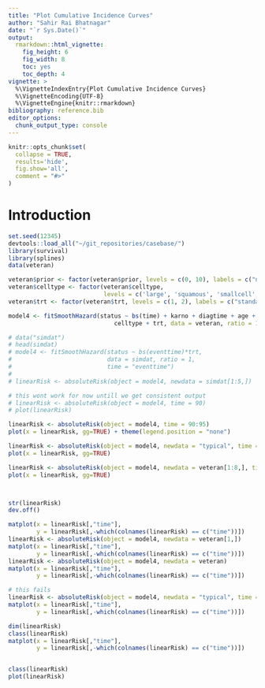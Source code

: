 ```yaml
---
title: "Plot Cumulative Incidence Curves"
author: "Sahir Rai Bhatnagar"
date: "`r Sys.Date()`"
output:
  rmarkdown::html_vignette:
    fig_height: 6
    fig_width: 8
    toc: yes
    toc_depth: 4
vignette: >
  %\VignetteIndexEntry{Plot Cumulative Incidence Curves}
  %\VignetteEncoding{UTF-8}
  %\VignetteEngine{knitr::rmarkdown}
bibliography: reference.bib
editor_options: 
  chunk_output_type: console
---
```


```r
knitr::opts_chunk$set(
  collapse = TRUE, 
  results='hide',
  fig.show='all',
  comment = "#>"
)
```


# Introduction

```r
set.seed(12345)
devtools::load_all("~/git_repositories/casebase/")
library(survival)
library(splines)
data(veteran)

veteran$prior <- factor(veteran$prior, levels = c(0, 10), labels = c("no","yes"))
veteran$celltype <- factor(veteran$celltype, 
                           levels = c('large', 'squamous', 'smallcell', 'adeno'))
veteran$trt <- factor(veteran$trt, levels = c(1, 2), labels = c("standard", "test"))

model4 <- fitSmoothHazard(status ~ bs(time) + karno + diagtime + age + prior +
                              celltype + trt, data = veteran, ratio = 10)

# data("simdat")
# head(simdat)
# model4 <- fitSmoothHazard(status ~ bs(eventtime)*trt, 
#                           data = simdat, ratio = 1,
#                           time = "eventtime")
# 
# linearRisk <- absoluteRisk(object = model4, newdata = simdat[1:5,])

# this wont work for now untill we get consistent output
# linearRisk <- absoluteRisk(object = model4, time = 90)
# plot(linearRisk)

linearRisk <- absoluteRisk(object = model4, time = 90:95)
plot(x = linearRisk, gg=TRUE) + theme(legend.position = "none")

linearRisk <- absoluteRisk(object = model4, newdata = "typical", time = 90:95)
plot(x = linearRisk, gg=TRUE)

linearRisk <- absoluteRisk(object = model4, newdata = veteran[1:8,], time = 90:95)
plot(x = linearRisk, gg=TRUE)



str(linearRisk)
dev.off()

matplot(x = linearRisk[,"time"], 
        y = linearRisk[,-which(colnames(linearRisk) == c("time"))])
linearRisk <- absoluteRisk(object = model4, newdata = veteran[1,])
matplot(x = linearRisk[,"time"], 
        y = linearRisk[,-which(colnames(linearRisk) == c("time"))])
linearRisk <- absoluteRisk(object = model4, newdata = veteran)
matplot(x = linearRisk[,"time"], 
        y = linearRisk[,-which(colnames(linearRisk) == c("time"))])

# this fails
linearRisk <- absoluteRisk(object = model4, newdata = "typical", time = 90) 
matplot(x = linearRisk[,"time"], 
        y = linearRisk[,-which(colnames(linearRisk) == c("time"))])

dim(linearRisk)
class(linearRisk)
matplot(x = linearRisk[,"time"], 
        y = linearRisk[,-which(colnames(linearRisk) == c("time"))])


class(linearRisk)
plot(linearRisk)

```

